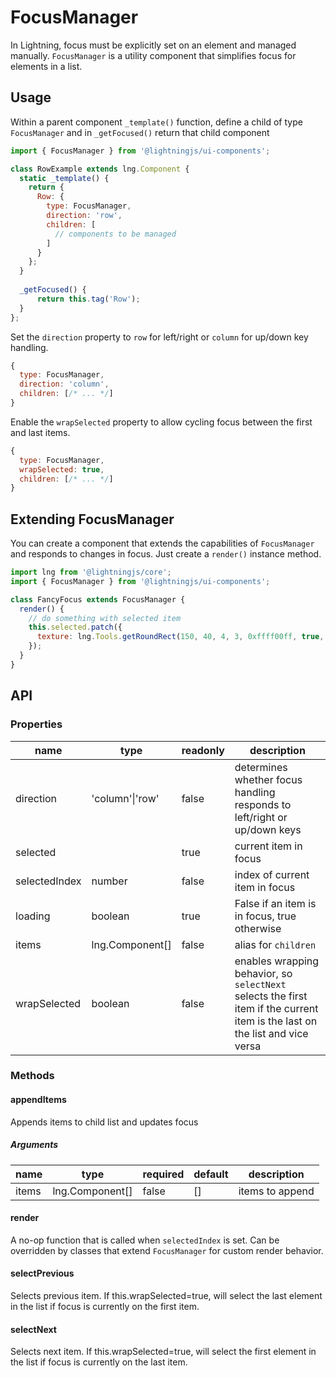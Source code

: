 <!--
 Copyright 2021 Comcast Cable Communications Management, LLC

 Licensed under the Apache License, Version 2.0 (the "License");
 you may not use this file except in compliance with the License.
 You may obtain a copy of the License at

 http://www.apache.org/licenses/LICENSE-2.0

 Unless required by applicable law or agreed to in writing, software
 distributed under the License is distributed on an "AS IS" BASIS,
 WITHOUT WARRANTIES OR CONDITIONS OF ANY KIND, either express or implied.
 See the License for the specific language governing permissions and
 limitations under the License.

 SPDX-License-Identifier: Apache-2.0
 -->


# FocusManager

In Lightning, focus must be explicitly set on an element and managed manually. `FocusManager` is a utility component that simplifies focus for elements in a list.

## Usage

Within a parent component `_template()` function, define a child of type `FocusManager` and in `_getFocused()` return that child component 

```js
import { FocusManager } from '@lightningjs/ui-components';

class RowExample extends lng.Component {
  static _template() {
    return {
      Row: {
        type: FocusManager,
        direction: 'row',
        children: [
          // components to be managed
        ]
      }
    };
  }
  
  _getFocused() {
      return this.tag('Row');
  }
};
```

<Canvas>
  <Story id="layout-focusmanager--rows" />
</Canvas>

Set the `direction` property to `row` for left/right or `column` for up/down key handling.

```js
{
  type: FocusManager,
  direction: 'column',
  children: [/* ... */]
}
```

<Canvas>
  <Story id="layout-focusmanager--columns" />
</Canvas>

Enable the `wrapSelected` property to allow cycling focus between the first and last items.

```js
{
  type: FocusManager,
  wrapSelected: true,
  children: [/* ... */]
}
```

<Canvas>
  <Story id="layout-focusmanager--wrap-selected" />
</Canvas>

## Extending FocusManager

You can create a component that extends the capabilities of `FocusManager` and responds to changes in focus. Just create a `render()` instance method.

```js
import lng from '@lightningjs/core';
import { FocusManager } from '@lightningjs/ui-components';

class FancyFocus extends FocusManager {
  render() {
    // do something with selected item
    this.selected.patch({
      texture: lng.Tools.getRoundRect(150, 40, 4, 3, 0xffff00ff, true, 0xff00ffff)
    });
  }
}
```

<Canvas>
  <Story id="layout-focusmanager--extended-component" />
</Canvas>

## API

### Properties

name|type|readonly|description
--|--|--|--
direction|'column'\|'row'|false|determines whether focus handling responds to left/right or up/down keys
selected|<DocsLink id="lng.Component" />|true|current item in focus
selectedIndex|number|false|index of current item in focus
loading|boolean|true|False if an item is in focus, true otherwise
items|<DocsLink id="lng.Component">lng.Component[]</DocsLink>|false|alias for `children`
wrapSelected|boolean|false|enables wrapping behavior, so `selectNext` selects the first item if the current item is the last on the list and vice versa

### Methods

#### appendItems

Appends items to child list and updates focus

##### Arguments

name|type|required|default|description
--|--|--|--|--
items|<DocsLink id="lng.Component">lng.Component[]</DocsLink>|false|[]|items to append

#### render

A no-op function that is called when `selectedIndex` is set. Can be overridden by classes that extend `FocusManager` for custom render behavior.

#### selectPrevious

Selects previous item. If this.wrapSelected=true, will select the last element in the list if focus is currently on the first item.

#### selectNext

Selects next item. If this.wrapSelected=true, will select the first element in the list if focus is currently on the last item.